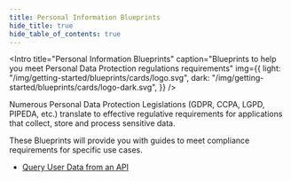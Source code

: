 ```yaml
---
title: Personal Information Blueprints
hide_title: true
hide_table_of_contents: true
---
```



<Intro
  title="Personal Information Blueprints"
  caption="Blueprints to help you meet Personal Data Protection regulations requirements"
  img={{
    light: "/img/getting-started/blueprints/cards/logo.svg",
    dark: "/img/getting-started/blueprints/cards/logo-dark.svg",
  }}
/>

Numerous Personal Data Protection Legislations (GDPR, CCPA, LGPD, PIPEDA, etc.) translate to effective regulative requirements for applications that collect, store and process sensitive data.

These Blueprints will provide you with guides to meet compliance requirements for specific use cases.

- [Query User Data from an API](/docs/blueprints/personal-information/query-user-data-from-api)
